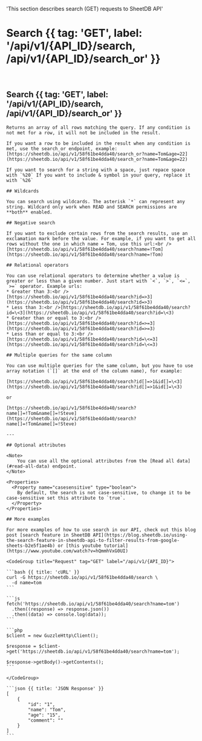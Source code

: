   'This section describes search (GET) requests to SheetDB API'

# Search {{ tag: 'GET', label: '/api/v1/{API_ID}/search, /api/v1/{API_ID}/search_or' }}

<br />

## Search {{ tag: 'GET', label: '/api/v1/{API_ID}/search, /api/v1/{API_ID}/search_or' }}

<Row>
  <Col>

    Returns an array of all rows matching the query. If any condition is not met for a row, it will not be included in the result.

    If you want a row to be included in the result when any condition is met, use the search_or endpoint, example: [https://sheetdb.io/api/v1/58f61be4dda40/search_or?name=Tom&age=22](https://sheetdb.io/api/v1/58f61be4dda40/search_or?name=Tom&age=22)

    If you want to search for a string with a space, just repace space with `%20` If you want to include & symbol in your query, replace it with `%26`

    ## Wildcards
    
    You can search using wildcards. The asterisk `*` can represent any string. Wildcard only work when READ and SEARCH permissions are **both** enabled.

    ## Negative search

    If you want to exclude certain rows from the search results, use an exclamation mark before the value. For example, if you want to get all rows without the one in which name = Tom, use this url:<br />
    [https://sheetdb.io/api/v1/58f61be4dda40/search?name=!Tom](https://sheetdb.io/api/v1/58f61be4dda40/search?name=!Tom)

    ## Relational operators
    
    You can use relational operators to determine whether a value is greater or less than a given number. Just start with `<`, `>`, `<=`, `>=` operator. Example urls:
    * Greater than 3:<br />[https://sheetdb.io/api/v1/58f61be4dda40/search?id=>3](https://sheetdb.io/api/v1/58f61be4dda40/search?id=>3)
    * Less than 3:<br />[https://sheetdb.io/api/v1/58f61be4dda40/search?id=\<3](https://sheetdb.io/api/v1/58f61be4dda40/search?id=\<3)
    * Greater than or equal to 3:<br />[https://sheetdb.io/api/v1/58f61be4dda40/search?id=>=3](https://sheetdb.io/api/v1/58f61be4dda40/search?id=>=3)
    * Less than or equal to 3:<br />[https://sheetdb.io/api/v1/58f61be4dda40/search?id=\<=3](https://sheetdb.io/api/v1/58f61be4dda40/search?id=\<=3)

    ## Multiple queries for the same column

    You can use multiple queries for the same column, but you have to use array notation (`[]` at the end of the column name), for example:

    [https://sheetdb.io/api/v1/58f61be4dda40/search?id[]=>1&id[]=\<3](https://sheetdb.io/api/v1/58f61be4dda40/search?id[]=>1&id[]=\<3)

    or

    [https://sheetdb.io/api/v1/58f61be4dda40/search?name[]=!Tom&name[]=!Steve](https://sheetdb.io/api/v1/58f61be4dda40/search?name[]=!Tom&name[]=!Steve)

    ---

    ## Optional attributes

    <Note>
        You can use all the optional attributes from the [Read all data](#read-all-data) endpoint.
    </Note>

    <Properties>
      <Property name="casesensitive" type="boolean">
        By default, the search is not case-sensitive, to change it to be case-sensitive set this attribute to `true`.
      </Property>
    </Properties>

    ## More examples

    For more examples of how to use search in our API, check out this blog post [search feature in SheetDB API](https://blog.sheetdb.io/using-the-search-feature-in-sheetdb-api-to-filter-results-from-google-sheets-b2e5f1ae4b) or [this youtube tutorial](https://www.youtube.com/watch?v=hQmmhVxG0UI)

  </Col>
  <Col sticky>

    <CodeGroup title="Request" tag="GET" label="/api/v1/{API_ID}">

    ```bash {{ title: 'cURL' }}
    curl -G https://sheetdb.io/api/v1/58f61be4dda40/search \
      -d name=tom
    ```

    ```js
    fetch('https://sheetdb.io/api/v1/58f61be4dda40/search?name=tom')
      .then((response) => response.json())
      .then((data) => console.log(data));
    ```

    ```php
    $client = new GuzzleHttp\Client();

    $response = $client->get('https://sheetdb.io/api/v1/58f61be4dda40/search?name=tom');

    $response->getBody()->getContents();
    ```

    </CodeGroup>

    ```json {{ title: 'JSON Response' }}
    [
        {
            "id": "1",
            "name": "Tom",
            "age": "15",
            "comment": ""
        }
    ]
    ```

  </Col>
</Row>
